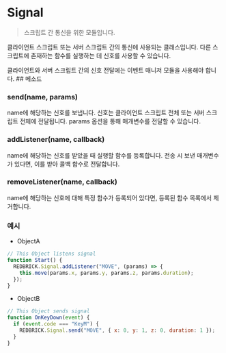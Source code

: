 
# Signal

> 스크립트 간 통신을 위한 모듈입니다.

클라이언트 스크립트 또는 서버 스크립트 간의 통신에 사용되는 클래스입니다. 다른 스크립트에 존재하는 함수를 실행하는 데 신호를 사용할 수 있습니다.

<Callout type="info" emoji="ℹ️">
  클라이언트와 서버 스크립트 간의 신호 전달에는 이벤트 매니저 모듈을 사용해야
  합니다.
</Callout>
## 메소드

### send(name, params)

name에 해당하는 신호를 보냅니다. 신호는 클라이언트 스크립트 전체 또는 서버 스크립트 전체에 전달됩니다. params 옵션을 통해 매개변수를 전달할 수 있습니다.

### addListener(name, callback)

name에 해당하는 신호를 받았을 때 실행할 함수를 등록합니다. 전송 시 보낸 매개변수가 있다면, 이를 받아 콜백 함수로 전달합니다.

### removeListener(name, callback)

name에 해당하는 신호에 대해 특정 함수가 등록되어 있다면, 등록된 함수 목록에서 제거합니다.

### 예시

- ObjectA

```js copy
// This Object listens signal
function Start() {
  REDBRICK.Signal.addListener("MOVE", (params) => {
    this.move(params.x, params.y, params.z, params.duration);
  });
}
```

- ObjectB

```js copy
// This Object sends signal
function OnKeyDown(event) {
  if (event.code === "KeyM") {
    REDBRICK.Signal.send("MOVE", { x: 0, y: 1, z: 0, duration: 1 });
  }
}
```
